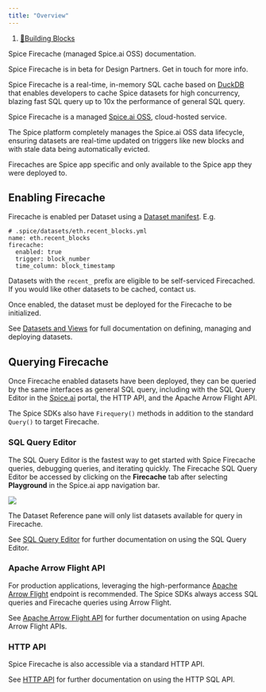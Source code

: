 ```yaml
---
title: "Overview"
---
```


1. [🧱Building Blocks](/building-blocks)

Spice Firecache (managed Spice.ai OSS) documentation.

Spice Firecache is in beta for Design Partners. Get in touch for more info.

Spice Firecache is a real-time, in-memory SQL cache based on [DuckDB](https://duckdb.org/) that enables developers to cache Spice datasets for high concurrency, blazing fast SQL query up to 10x the performance of general SQL query.

Spice Firecache is a managed [Spice.ai OSS](https://github.com/spiceai/spiceai), cloud-hosted service.

The Spice platform completely manages the Spice.ai OSS data lifecycle, ensuring datasets are real-time updated on triggers like new blocks and with stale data being automatically evicted.

Firecaches are Spice app specific and only available to the Spice app they were deployed to.

## Enabling Firecache

Firecache is enabled per Dataset using a [Dataset manifest](/reference/specifications/dataset-and-view-yaml-specification/firecache). E.g.

```
# .spice/datasets/eth.recent_blocks.yml
name: eth.recent_blocks
firecache:
  enabled: true
  trigger: block_number
  time_column: block_timestamp
```

Datasets with the `recent_` prefix are eligible to be self-serviced Firecached. If you would like other datasets to be cached, contact us.

Once enabled, the dataset must be deployed for the Firecache to be initialized.

See [Datasets and Views](/building-blocks/datasets-and-views) for full documentation on defining, managing and deploying datasets.

## Querying Firecache

Once Firecache enabled datasets have been deployed, they can be queried by the same interfaces as general SQL query, including with the SQL Query Editor in the [Spice.ai](https://spice.ai) portal, the HTTP API, and the Apache Arrow Flight API.

The Spice SDKs also have `Firequery()` methods in addition to the standard `Query()` to target Firecache.

### SQL Query Editor

The SQL Query Editor is the fastest way to get started with Spice Firecache queries, debugging queries, and iterating quickly. The Firecache SQL Query Editor be accessed by clicking on the **Firecache** tab after selecting **Playground** in the Spice.ai app navigation bar.

<Frame caption="The Firecache SQL Query Editor.">
  <img src="/images/building-blocks/files%2Fv0%2Fb%2Fgitbook-x-prod.appspot.com%2Fo%2Fspaces%252F-Mc71sWdWMqp1e_rsTZE-129938315%252Fuploads%252Fdov69VC8tO58ia8xWnCl%252FScreenshot%25202023-10-24%2520at%25205.53.08%2520PM.png" />
</Frame>

The Dataset Reference pane will only list datasets available for query in Firecache.

See [SQL Query Editor](/portal/sql-query-editor) for further documentation on using the SQL Query Editor.

### Apache Arrow Flight API

For production applications, leveraging the high-performance [Apache Arrow Flight](/api/sql-query/apache-arrow-flight-api) endpoint is recommended. The Spice SDKs always access SQL queries and Firecache queries using Arrow Flight.

See [Apache Arrow Flight API](/api/sql-query/apache-arrow-flight-api) for further documentation on using Apache Arrow Flight APIs.

### HTTP API

Spice Firecache is also accessible via a standard HTTP API.

See [HTTP API](/api/sql-query/http-api) for further documentation on using the HTTP SQL API.
